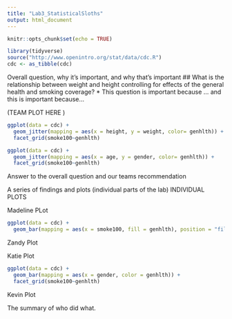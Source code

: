 ```yaml
---
title: "Lab3_StatisticalSloths"
output: html_document
---
```


```r
knitr::opts_chunk$set(echo = TRUE)
```
```r
library(tidyverse)
source("http://www.openintro.org/stat/data/cdc.R")
cdc <- as_tibble(cdc)
```

Overall question, why it’s important, and why that’s important
## What is the relationship between weight and height controlling for effects of the general health and smoking coverage? 
* This question is important because ... and this is important because...

(TEAM PLOT HERE )
```r
ggplot(data = cdc) + 
  geom_jitter(mapping = aes(x = height, y = weight, color= genhlth)) + 
  facet_grid(smoke100~genhlth)
```
```r
ggplot(data = cdc) + 
  geom_jitter(mapping = aes(x = age, y = gender, color= genhlth)) + 
  facet_grid(smoke100~genhlth)
```

Answer to the overall question and our teams recommendation



A series of findings and plots (individual parts of the lab)
INDIVIDUAL PLOTS 

Madeline PLot 

```r
ggplot(data = cdc) + 
  geom_bar(mapping = aes(x = smoke100, fill = genhlth), position = "fill")
```




Zandy Plot 



Katie Plot 

```r
ggplot(data = cdc) +
  geom_bar(mapping = aes(x = gender, color = genhlth)) +
  facet_grid(smoke100~genhlth)
```


Kevin Plot 




The summary of who did what.



